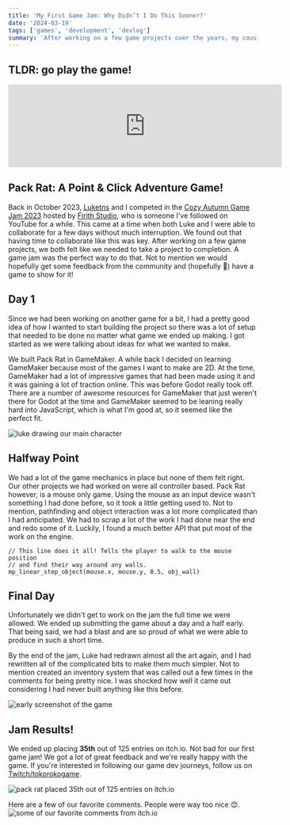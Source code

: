 ```yaml
---
title: 'My First Game Jam: Why Didn’t I Do This Sooner?'
date: '2024-03-19'
tags: ['games', 'development', 'devlog']
summary: 'After working on a few game projects over the years, my cousin Luke and I finally competed in our first game jam. It was a doozy, and something I’ve been meaning to write about. Not to spoil anything, but you can play our game now on itch.io, link in the story.'
---
```


## TLDR: go play the game!
<iframe frameBorder="0" src="https://itch.io/embed/2290024?dark=true" width="552" height="167"></iframe>

## Pack Rat: A Point & Click Adventure Game!

Back in October 2023, [Luketns](https://www.twitch.tv/luketns) and I competed in the [Cozy Autumn Game Jam 2023](https://itch.io/jam/cozy-autumn-game-jam-2023) hosted by [Firith Studio](https://firith.itch.io/), 
who is someone I've followed on YouTube for a while.
This came at a time when both Luke and I were able to collaborate for a few days without much interruption.
We found out that having time to collaborate like this was key. After working on a few game projects, we both felt
like we needed to take a project to completion. A game jam was the perfect way to do that.
Not to mention we would hopefully get some feedback from the community and (hopefully 🤞) have a game to show for it!

## Day 1

Since we had been working on another game for a bit, I had a pretty good idea of how I wanted to start building
the project so there was a lot of setup that needed to be done no matter what game we ended up making.
I got started as we were talking about ideas for what we wanted to make.

We built Pack Rat in GameMaker. A while back I decided on learning GameMaker because most of the games I want to make are 2D.
At the time, GameMaker had a lot of impressive games that had been made using it and it was gaining a lot of traction online.
This was before Godot really took off. There are a number of awesome resources for GameMaker that just weren't there for
Godot at the time and GameMaker seemed to be leaning really hard into JavaScript, which is what I'm good at, so it seemed like the perfect fit.

![luke drawing our main character](/static/images/pack-rat-game-jam/packrat-1.png)

## Halfway Point

We had a lot of the game mechanics in place but none of them felt right. Our other projects we had worked on were all controller based.
Pack Rat however, is a mouse only game. Using the mouse as an input device wasn't something I had done before, so it took a little getting used to.
Not to mention, pathfinding and object interaction was a lot more complicated than I had anticipated. We had to scrap a lot of the work I had done near
the end and redo some of it. Luckily, I found a much better API that put most of the work on the engine.

```js:player.step.event
// This line does it all! Tells the player to walk to the mouse position
// and find their way around any walls.
mp_linear_step_object(mouse.x, mouse.y, 0.5, obj_wall)
```

## Final Day

Unfortunately we didn't get to work on the jam the full time we were allowed. We ended up submitting the game about a day and a half early. That being said,
we had a blast and are so proud of what we were able to produce in such a short time.

By the end of the jam, Luke had redrawn almost all the art again, and I had rewritten all of the complicated bits to make them much simpler.
Not to mention created an inventory system that was called out a few times in the comments for being pretty nice.
I was shocked how well it came out considering I had never built anything like this before.

![early screenshot of the game](/static/images/pack-rat-game-jam/packrat-2.png)

## Jam Results!

We ended up placing **35th** out of 125 entries on itch.io. Not bad for our first game jam! We got a lot of great feedback and we're really happy with the game.
If you're interested in following our game dev journeys, follow us on [Twitch/tokorokogame](https://twitch.tv/tokorokogame).

![pack rat placed 35th out of 125 entries on itch.io](/static/images/pack-rat-game-jam/packrat-4.png)

Here are a few of our favorite comments. People were way too nice 😊.
![some of our favorite comments from itch.io](/static/images/pack-rat-game-jam/packrat-3.png)
